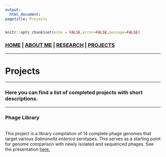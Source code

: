 ```yaml
---
output: 
  html_document:
pagetitle: Projects
---
```

```r
knitr::opts_chunk$set(echo = FALSE,error=FALSE,message=FALSE)
```

### [**HOME**](http://mpark673.github.io/) | [**ABOUT ME**](http://mpark673.github.io/about_me/) | [**RESEARCH**](http://mpark673.github.io/research/) | [**PROJECTS**](http://mpark673.github.io/projects)

___
# Projects
___
### Here you can find a list of completed projects with short descriptions.
___


### Phage Library
<br>
This project is a library compilation of 14 complete phage genomes that target various *Salmonella enterica* serotypes. This serves as a starting point for genome comparison with newly isolated and sequenced phages. 
See the presentation [here.](http://mpark673.github.io/projects/phagelibrary)
